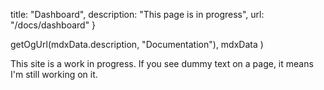 
  title: "Dashboard",
  description: "This page is in progress",
  url: "/docs/dashboard"
}

  getOgUrl(mdxData.description, "Documentation"),
  mdxData
)

<Heading title={mdxData.title} description={mdxData.description} />

<Callout>
  This site is a work in progress. If you see dummy text on a page, it means I'm still working on it.
</Callout>

<Pager url={mdxData.url} />